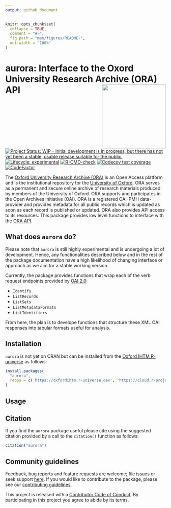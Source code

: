 ```yaml
---
output: github_document
---
```


<!-- README.md is generated from README.Rmd. Please edit that file -->

```r
knitr::opts_chunk$set(
  collapse = TRUE,
  comment = "#>",
  fig.path = "man/figures/README-",
  out.width = "100%"
)
```

# aurora: Interface to the Oxord University Research Archive (ORA) API <img src="man/figures/logo.png" width="200" align="right" />

<!-- badges: start -->
[![Project Status: WIP – Initial development is in progress, but there has not yet been a stable, usable release suitable for the public.](https://www.repostatus.org/badges/latest/wip.svg)](https://www.repostatus.org/#wip)
[![Lifecycle: experimental](https://img.shields.io/badge/lifecycle-experimental-orange.svg)](https://lifecycle.r-lib.org/articles/stages.html#experimental)
[![R-CMD-check](https://github.com/OxfordIHTM/ourora/actions/workflows/R-CMD-check.yaml/badge.svg)](https://github.com/OxfordIHTM/ourora/actions/workflows/R-CMD-check.yaml)
[![Codecov test coverage](https://codecov.io/gh/OxfordIHTM/ourora/branch/main/graph/badge.svg)](https://app.codecov.io/gh/OxfordIHTM/ourora?branch=main)
[![CodeFactor](https://www.codefactor.io/repository/github/oxfordihtm/aurora/badge)](https://www.codefactor.io/repository/github/oxfordihtm/aurora)
<!-- badges: end -->

The [Oxford University Research Archive (ORA)](https://ora.ox.ac.uk/) is an Open Access platform and is the institutional repository for the [University of Oxford](https://ox.ac.uk). ORA serves as a permanent and secure online archive of research materials produced by members of the University of Oxford. ORA supports and participates in the Open Archives Initiative (OAI). ORA is a registered OAI-PMH data-provider and provides metadata for all public records which is updated as soon as each record is published or updated. ORA also provides API access to its resources. This package provides low level functions to interface with the [ORA API](https://ora.ox.ac.uk/api).

## What does `aurora` do?

Please note that `aurora` is still highly experimental and is undergoing a lot of development. Hence, any functionalities described below and in the rest of the package documentation have a high likelihood of changing interface or approach as we aim for a stable working version.

Currently, the package provides functions that wrap each of the verb request endpoints provided by [OAI 2.0](https://www.openarchives.org/OAI/openarchivesprotocol.html):

* `Identify`
* `ListRecords`
* `ListSets`
* `ListMetadataFormats`
* `ListIdentifiers`

From here, the plan is to develope functions that structure these XML OAI responses into tabular formats useful for analysis.

## Installation

`aurora` is not yet on CRAN but can be installed from the [Oxford IHTM R-universe](https://oxfordihtm.r-universe.dev) as follows:

```r
install.packages(
  "aurora",
  repos = c('https://oxfordihtm.r-universe.dev', 'https://cloud.r-project.org')
)
```

## Usage

## Citation

If you find the `aurora` package useful please cite using the suggested citation provided by a call to the `citation()` function as follows:

```r
citation("aurora")
```

## Community guidelines

Feedback, bug reports and feature requests are welcome; file issues or seek support [here](https://github.com/OxfordIHTM/aurora/issues). If you would like to contribute to the package, please see our [contributing guidelines](https://oxford-ihtm.io/aurora/CONTRIBUTING.html).

This project is released with a [Contributor Code of Conduct](https://oxford-ihtm.io/aurora/CODE_OF_CONDUCT.html). By participating in this project you agree to abide by its terms.
